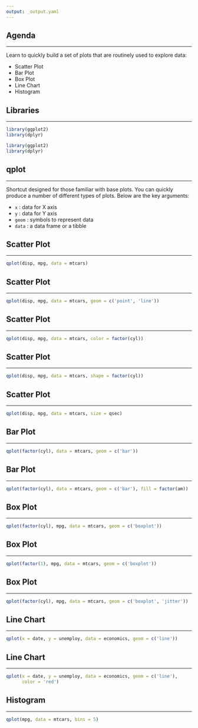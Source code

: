 ```yaml
---
output: _output.yaml
---
```


## {data-background="gg_quick_tour.png"}
## Agenda

<hr>

Learn to quickly build a set of plots that are routinely used to explore data:

- Scatter Plot
- Bar Plot
- Box Plot
- Line Chart
- Histogram

## Libraries

<hr>

```r
library(ggplot2)
library(dplyr)
```

```r
library(ggplot2)
library(dplyr)
```

## qplot

<hr>

Shortcut designed for those familiar with base plots. You can quickly produce a number of different
types of plots. Below are the key arguments:

- `x`    : data for X axis
- `y`    : data for Y axis
- `geom` : symbols to represent data
- `data` : a data frame or a tibble

## Scatter Plot

<hr>

```r
qplot(disp, mpg, data = mtcars)
```

## Scatter Plot

<hr>

```r
qplot(disp, mpg, data = mtcars, geom = c('point', 'line'))
```

## Scatter Plot

<hr>

```r
qplot(disp, mpg, data = mtcars, color = factor(cyl))
```

## Scatter Plot

<hr>

```r
qplot(disp, mpg, data = mtcars, shape = factor(cyl))
```

## Scatter Plot

<hr>

```r
qplot(disp, mpg, data = mtcars, size = qsec)
```

## Bar Plot

<hr>

```r
qplot(factor(cyl), data = mtcars, geom = c('bar'))
```

## Bar Plot

<hr>

```r
qplot(factor(cyl), data = mtcars, geom = c('bar'), fill = factor(am))
```

## Box Plot

<hr>

```r
qplot(factor(cyl), mpg, data = mtcars, geom = c('boxplot'))
```

## Box Plot

<hr>

```r
qplot(factor(1), mpg, data = mtcars, geom = c('boxplot'))
```

## Box Plot

<hr>

```r
qplot(factor(cyl), mpg, data = mtcars, geom = c('boxplot', 'jitter'))
```

## Line Chart

<hr>

```r
qplot(x = date, y = unemploy, data = economics, geom = c('line'))
```

## Line Chart

<hr>

```r
qplot(x = date, y = unemploy, data = economics, geom = c('line'),
      color = 'red')
```

## Histogram

<hr>

```r
qplot(mpg, data = mtcars, bins = 5)
```

## {data-background="thankyou.png"}

<!-- To do: -->
<!--   - add intro slide -->